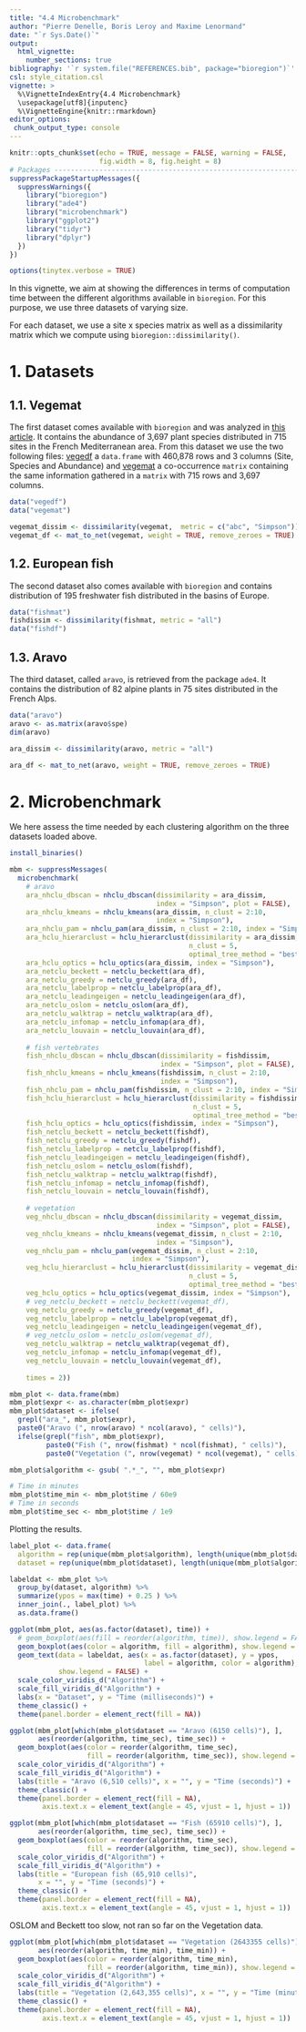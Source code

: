 ```yaml
---
title: "4.4 Microbenchmark"
author: "Pierre Denelle, Boris Leroy and Maxime Lenormand"
date: "`r Sys.Date()`"
output: 
  html_vignette:
    number_sections: true
bibliography: '`r system.file("REFERENCES.bib", package="bioregion")`' 
csl: style_citation.csl    
vignette: >
  %\VignetteIndexEntry{4.4 Microbenchmark}
  \usepackage[utf8]{inputenc}
  %\VignetteEngine{knitr::rmarkdown}
editor_options: 
 chunk_output_type: console
---
```


```r

knitr::opts_chunk$set(echo = TRUE, message = FALSE, warning = FALSE,
                      fig.width = 8, fig.height = 8)
# Packages --------------------------------------------------------------------
suppressPackageStartupMessages({
  suppressWarnings({
    library("bioregion")
    library("ade4")
    library("microbenchmark")
    library("ggplot2")
    library("tidyr")
    library("dplyr")
  })
})

options(tinytex.verbose = TRUE)

```

In this vignette, we aim at showing the differences in terms of computation
time between the different algorithms available in `bioregion`. For this purpose,
we use three datasets of varying size.

For each dataset, we use a site x species matrix as well as a dissimilarity
matrix which we compute using `bioregion::dissimilarity()`.

# 1. Datasets

## 1.1. Vegemat

The first dataset comes available with `bioregion` and was analyzed in
[this article](https://onlinelibrary.wiley.com/doi/full/10.1002/ece3.4718).
It contains the abundance of 3,697 plant species distributed in 715 sites in
the French Mediterranean area. 
From this dataset we use the two following files:
[vegedf](https://bioRgeo.github.io/bioregion/reference/vegedf.html) a 
`data.frame` with 460,878 rows and 3 columns (Site, Species and Abundance) and
[vegemat](https://bioRgeo.github.io/bioregion/reference/vegemat.html) 
a co-occurrence `matrix` containing the same information gathered in a `matrix`
with 715 rows and 3,697 columns.

```r
data("vegedf")
data("vegemat")

vegemat_dissim <- dissimilarity(vegemat,  metric = c("abc", "Simpson"))
vegemat_df <- mat_to_net(vegemat, weight = TRUE, remove_zeroes = TRUE)
```

## 1.2. European fish

The second dataset also comes available with `bioregion` and contains
distribution of 195 freshwater fish distributed in the basins of Europe.

```r
data("fishmat")
fishdissim <- dissimilarity(fishmat, metric = "all")
data("fishdf")
```

## 1.3. Aravo

The third dataset, called `aravo`, is retrieved from the package `ade4`. It
contains the distribution of 82 alpine plants in 75 sites distributed in the
French Alps.

```r
data("aravo")
aravo <- as.matrix(aravo$spe)
dim(aravo)

ara_dissim <- dissimilarity(aravo, metric = "all")

ara_df <- mat_to_net(aravo, weight = TRUE, remove_zeroes = TRUE)
```

# 2. Microbenchmark

We here assess the time needed by each clustering algorithm on the three
datasets loaded above.

```r
install_binaries()

mbm <- suppressMessages(
  microbenchmark(
    # aravo
    ara_nhclu_dbscan = nhclu_dbscan(dissimilarity = ara_dissim,
                                    index = "Simpson", plot = FALSE),
    ara_nhclu_kmeans = nhclu_kmeans(ara_dissim, n_clust = 2:10,
                                    index = "Simpson"),
    ara_nhclu_pam = nhclu_pam(ara_dissim, n_clust = 2:10, index = "Simpson"),
    ara_hclu_hierarclust = hclu_hierarclust(dissimilarity = ara_dissim,
                                            n_clust = 5,
                                            optimal_tree_method = "best"),
    ara_hclu_optics = hclu_optics(ara_dissim, index = "Simpson"),
    ara_netclu_beckett = netclu_beckett(ara_df),
    ara_netclu_greedy = netclu_greedy(ara_df),
    ara_netclu_labelprop = netclu_labelprop(ara_df),
    ara_netclu_leadingeigen = netclu_leadingeigen(ara_df),
    ara_netclu_oslom = netclu_oslom(ara_df),
    ara_netclu_walktrap = netclu_walktrap(ara_df),
    ara_netclu_infomap = netclu_infomap(ara_df),
    ara_netclu_louvain = netclu_louvain(ara_df),
    
    # fish vertebrates
    fish_nhclu_dbscan = nhclu_dbscan(dissimilarity = fishdissim,
                                     index = "Simpson", plot = FALSE),
    fish_nhclu_kmeans = nhclu_kmeans(fishdissim, n_clust = 2:10,
                                     index = "Simpson"),
    fish_nhclu_pam = nhclu_pam(fishdissim, n_clust = 2:10, index = "Simpson"),
    fish_hclu_hierarclust = hclu_hierarclust(dissimilarity = fishdissim,
                                             n_clust = 5,
                                             optimal_tree_method = "best"),
    fish_hclu_optics = hclu_optics(fishdissim, index = "Simpson"),
    fish_netclu_beckett = netclu_beckett(fishdf),
    fish_netclu_greedy = netclu_greedy(fishdf),
    fish_netclu_labelprop = netclu_labelprop(fishdf),
    fish_netclu_leadingeigen = netclu_leadingeigen(fishdf),
    fish_netclu_oslom = netclu_oslom(fishdf),
    fish_netclu_walktrap = netclu_walktrap(fishdf),
    fish_netclu_infomap = netclu_infomap(fishdf),
    fish_netclu_louvain = netclu_louvain(fishdf),
    
    # vegetation
    veg_nhclu_dbscan = nhclu_dbscan(dissimilarity = vegemat_dissim,
                                    index = "Simpson", plot = FALSE),
    veg_nhclu_kmeans = nhclu_kmeans(vegemat_dissim, n_clust = 2:10,
                                    index = "Simpson"),
    veg_nhclu_pam = nhclu_pam(vegemat_dissim, n_clust = 2:10,
                              index = "Simpson"),
    veg_hclu_hierarclust = hclu_hierarclust(dissimilarity = vegemat_dissim,
                                            n_clust = 5,
                                            optimal_tree_method = "best"),
    veg_hclu_optics = hclu_optics(vegemat_dissim, index = "Simpson"),
    # veg_netclu_beckett = netclu_beckett(vegemat_df),
    veg_netclu_greedy = netclu_greedy(vegemat_df),
    veg_netclu_labelprop = netclu_labelprop(vegemat_df),
    veg_netclu_leadingeigen = netclu_leadingeigen(vegemat_df),
    # veg_netclu_oslom = netclu_oslom(vegemat_df),
    veg_netclu_walktrap = netclu_walktrap(vegemat_df),
    veg_netclu_infomap = netclu_infomap(vegemat_df),
    veg_netclu_louvain = netclu_louvain(vegemat_df),
    
    times = 2))

mbm_plot <- data.frame(mbm)
mbm_plot$expr <- as.character(mbm_plot$expr)
mbm_plot$dataset <- ifelse(
  grepl("ara_", mbm_plot$expr),
  paste0("Aravo (", nrow(aravo) * ncol(aravo), " cells)"),
  ifelse(grepl("fish", mbm_plot$expr),
         paste0("Fish (", nrow(fishmat) * ncol(fishmat), " cells)"),
         paste0("Vegetation (", nrow(vegemat) * ncol(vegemat), " cells)")))

mbm_plot$algorithm <- gsub( ".*_", "", mbm_plot$expr)

# Time in minutes
mbm_plot$time_min <- mbm_plot$time / 60e9
# Time in seconds
mbm_plot$time_sec <- mbm_plot$time / 1e9
```

Plotting the results.

```r
label_plot <- data.frame(
  algorithm = rep(unique(mbm_plot$algorithm), length(unique(mbm_plot$dataset))),
  dataset = rep(unique(mbm_plot$dataset), length(unique(mbm_plot$algorithm))))

labeldat <- mbm_plot %>%
  group_by(dataset, algorithm) %>%
  summarize(ypos = max(time) + 0.25 ) %>%
  inner_join(., label_plot) %>%
  as.data.frame()

ggplot(mbm_plot, aes(as.factor(dataset), time)) +
  # geom_boxplot(aes(fill = reorder(algorithm, time)), show.legend = FALSE) +
  geom_boxplot(aes(color = algorithm, fill = algorithm), show.legend = FALSE) +
  geom_text(data = labeldat, aes(x = as.factor(dataset), y = ypos,
                                 label = algorithm, color = algorithm),
            show.legend = FALSE) +
  scale_color_viridis_d("Algorithm") +
  scale_fill_viridis_d("Algorithm") +
  labs(x = "Dataset", y = "Time (milliseconds)") +
  theme_classic() +
  theme(panel.border = element_rect(fill = NA))
```


```r
ggplot(mbm_plot[which(mbm_plot$dataset == "Aravo (6150 cells)"), ],
       aes(reorder(algorithm, time_sec), time_sec)) +
  geom_boxplot(aes(color = reorder(algorithm, time_sec),
                   fill = reorder(algorithm, time_sec)), show.legend = FALSE) +
  scale_color_viridis_d("Algorithm") +
  scale_fill_viridis_d("Algorithm") +
  labs(title = "Aravo (6,510 cells)", x = "", y = "Time (seconds)") +
  theme_classic() +
  theme(panel.border = element_rect(fill = NA),
        axis.text.x = element_text(angle = 45, vjust = 1, hjust = 1))
```


```r
ggplot(mbm_plot[which(mbm_plot$dataset == "Fish (65910 cells)"), ],
       aes(reorder(algorithm, time_sec), time_sec)) +
  geom_boxplot(aes(color = reorder(algorithm, time_sec),
                   fill = reorder(algorithm, time_sec)), show.legend = FALSE) +
  scale_color_viridis_d("Algorithm") +
  scale_fill_viridis_d("Algorithm") +
  labs(title = "European fish (65,910 cells)",
       x = "", y = "Time (seconds)") +
  theme_classic() +
  theme(panel.border = element_rect(fill = NA),
        axis.text.x = element_text(angle = 45, vjust = 1, hjust = 1))
```

OSLOM and Beckett too slow, not ran so far on the Vegetation data.

```r
ggplot(mbm_plot[which(mbm_plot$dataset == "Vegetation (2643355 cells)"), ],
       aes(reorder(algorithm, time_min), time_min)) +
  geom_boxplot(aes(color = reorder(algorithm, time_min),
                   fill = reorder(algorithm, time_min)), show.legend = FALSE) +
  scale_color_viridis_d("Algorithm") +
  scale_fill_viridis_d("Algorithm") +
  labs(title = "Vegetation (2,643,355 cells)", x = "", y = "Time (minutes)") +
  theme_classic() +
  theme(panel.border = element_rect(fill = NA),
        axis.text.x = element_text(angle = 45, vjust = 1, hjust = 1))
```
